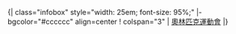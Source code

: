 <noinclude>{| class="infobox" style="width: 25em; font-size: 95%;"
</noinclude>|- bgcolor="#cccccc" align=center
! colspan="3" | [[奧林匹克運動會]]<noinclude>
|}
{{模板文檔|Template:MedalTableTop/doc}}
</noinclude>